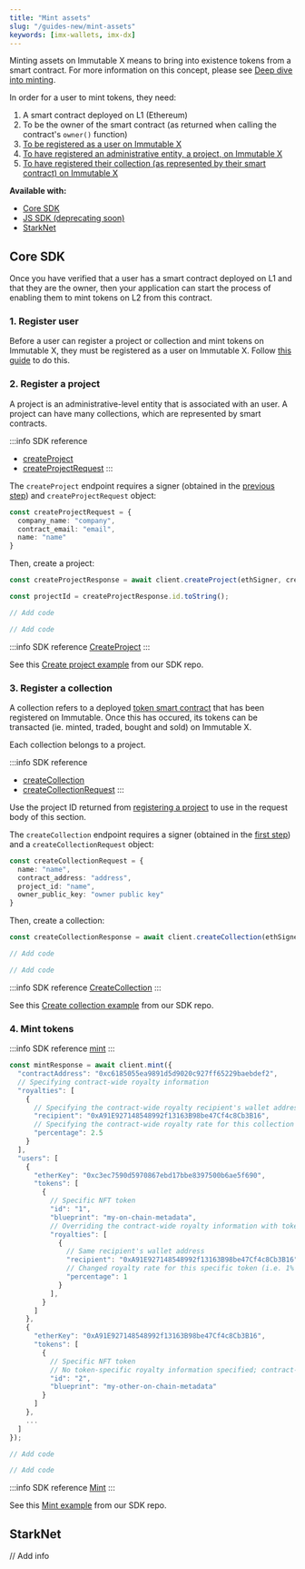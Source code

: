 ```yaml
---
title: "Mint assets"
slug: "/guides-new/mint-assets"
keywords: [imx-wallets, imx-dx]
---
```



Minting assets on Immutable X means to bring into existence tokens from a smart contract. For more information on this concept, please see [Deep dive into minting](/docs/key-concepts-new/minting).

In order for a user to mint tokens, they need:
1. A smart contract deployed on L1 (Ethereum)
2. To be the owner of the smart contract (as returned when calling the contract's `owner()` function)
3. [To be registered as a user on Immutable X](#1-register-user)
4. [To have registered an administrative entity, a project, on Immutable X](#2-register-a-project)
5. [To have registered their collection (as represented by their smart contract) on Immutable X](#3-register-a-collection)

**Available with:**
* [Core SDK](#core-sdk)
* [JS SDK (deprecating soon)](/docs/asset-minting)
* [StarkNet](#starknet)

## Core SDK

Once you have verified that a user has a smart contract deployed on L1 and that they are the owner, then your application can start the process of enabling them to mint tokens on L2 from this contract.

### 1. Register user
Before a user can register a project or collection and mint tokens on Immutable X, they must be registered as a user on Immutable X. Follow [this guide](/docs/guides-new/user-registration) to do this.

### 2. Register a project
A project is an administrative-level entity that is associated with an user. A project can have many collections, which are represented by smart contracts.

<Tabs>
  <TabItem value="typescript" label="Typescript Core SDK">

:::info SDK reference
* [createProject](https://docs.x.immutable.com/sdk-references/core-sdk-ts/1.0.0-beta.2/classes/immutablex.immutablex#createProject)
* [createProjectRequest](https://docs.x.immutable.com/sdk-references/core-sdk-ts/1.0.0-beta.2/interfaces/index.createprojectrequest)
:::

The `createProject` endpoint requires a signer (obtained in the [previous step](#1-register-user)) and `createProjectRequest` object:
```ts
const createProjectRequest = {
  company_name: "company",
  contract_email: "email",
  name: "name"
}
```

Then, create a project:
```ts
const createProjectResponse = await client.createProject(ethSigner, createProjectRequest);

const projectId = createProjectResponse.id.toString();
```
  </TabItem>
  <TabItem value="kotlin" label="Kotlin (JVM) Core SDK">

```kotlin
// Add code
``` 
  </TabItem>
  <TabItem value="Swift" label="Swift Core SDK">

```swift
// Add code
```
  </TabItem>
  <TabItem value="go" label="Golang Core SDK">

:::info SDK reference
[CreateProject](https://pkg.go.dev/github.com/immutable/imx-core-sdk-golang@v0.2.0/imx#Client.CreateProject)
:::

See this [Create project example](https://github.com/immutable/imx-core-sdk-golang/blob/main/imx/examples/project/main.go) from our SDK repo.
  </TabItem>
</Tabs>

### 3. Register a collection
A collection refers to a deployed [token smart contract](https://docs.openzeppelin.com/contracts/4.x/tokens) that has been registered on Immutable. Once this has occured, its tokens can be transacted (ie. minted, traded, bought and sold) on Immutable X.

Each collection belongs to a project.

<Tabs>
  <TabItem value="typescript" label="Typescript Core SDK">

:::info SDK reference
* [createCollection](https://docs.x.immutable.com/sdk-references/core-sdk-ts/1.0.0-beta.2/classes/immutablex.immutablex#createCollection)
* [createCollectionRequest](https://docs.x.immutable.com/sdk-references/core-sdk-ts/1.0.0-beta.2/interfaces/index.createcollectionrequest)
:::

Use the project ID returned from [registering a project](#2-register-a-project) to use in the request body of this section.

The `createCollection` endpoint requires a signer (obtained in the [first step](#1-register-user)) and a `createCollectionRequest` object:
```ts
const createCollectionRequest = {
  name: "name",
  contract_address: "address",
  project_id: "name",
  owner_public_key: "owner public key"
}
```

Then, create a collection:
```ts
const createCollectionResponse = await client.createCollection(ethSigner, createCollectionRequest);
```
  </TabItem>
  <TabItem value="kotlin" label="Kotlin (JVM) Core SDK">

```kotlin
// Add code
``` 
  </TabItem>
  <TabItem value="Swift" label="Swift Core SDK">

```swift
// Add code
```
  </TabItem>
  <TabItem value="go" label="Golang Core SDK">

:::info SDK reference
[CreateCollection](https://pkg.go.dev/github.com/immutable/imx-core-sdk-golang@v0.2.0/imx#Client.CreateCollection)
:::

See this [Create collection example](https://github.com/immutable/imx-core-sdk-golang/blob/main/imx/examples/collection/main.go) from our SDK repo.
  </TabItem>
</Tabs>

### 4. Mint tokens

<Tabs>
  <TabItem value="typescript" label="Typescript Core SDK">

:::info SDK reference
[mint](https://docs.x.immutable.com/sdk-references/core-sdk-ts/1.0.0-beta.2/classes/immutablex.immutablex#mint)
:::

```ts
const mintResponse = await client.mint({
  "contractAddress": "0xc6185055ea9891d5d9020c927ff65229baebdef2",
  // Specifying contract-wide royalty information
  "royalties": [
    {
      // Specifying the contract-wide royalty recipient's wallet address
      "recipient": "0xA91E927148548992f13163B98be47Cf4c8Cb3B16",
      // Specifying the contract-wide royalty rate for this collection
      "percentage": 2.5
    }
  ],
  "users": [
    {
      "etherKey": "0xc3ec7590d5970867ebd17bbe8397500b6ae5f690",
      "tokens": [
        {
          // Specific NFT token
          "id": "1",
          "blueprint": "my-on-chain-metadata",
          // Overriding the contract-wide royalty information with token-specific royalty information
          "royalties": [
            {
              // Same recipient's wallet address
              "recipient": "0xA91E927148548992f13163B98be47Cf4c8Cb3B16",
              // Changed royalty rate for this specific token (i.e. 1% instead of the default 2.5%)                        
              "percentage": 1
            }
          ],
        }
      ]
    },
    {
      "etherKey": "0xA91E927148548992f13163B98be47Cf4c8Cb3B16",
      "tokens": [
        {
          // Specific NFT token
          // No token-specific royalty information specified; contract-wide royalty infromation will be used
          "id": "2",
          "blueprint": "my-other-on-chain-metadata"
        }
      ]
    },
    ...
  ]
});
```
  </TabItem>
  <TabItem value="kotlin" label="Kotlin (JVM) Core SDK">

```kotlin
// Add code
``` 
  </TabItem>
  <TabItem value="Swift" label="Swift Core SDK">

```swift
// Add code
```
  </TabItem>
  <TabItem value="go" label="Golang Core SDK">

:::info SDK reference
[Mint](https://pkg.go.dev/github.com/immutable/imx-core-sdk-golang@v0.2.0/imx#Client.Mint)
:::

See this [Mint example](https://github.com/immutable/imx-core-sdk-golang/blob/main/imx/examples/minting/main.go) from our SDK repo.
  </TabItem>
</Tabs>


## StarkNet
// Add info
